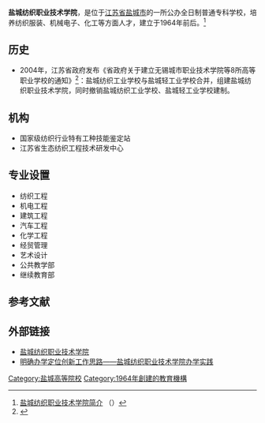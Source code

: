 {{高校
| name =盐城纺织职业技术学院
| image =
| logo =
| motto =
| rector =
| type = 公办
| established =1964年前后
| location = [[中华人民共和国|中华人民共和国]][[江苏省|江苏省]][[盐城市|盐城市]]
| students =8000余人
| staff =
| campus =
| address =盐城市高等职教园区
| telephone =0515-88432105
| area =600亩
| sports =
| website =http://www.yctei.cn/
}}
'''盐城纺织职业技术学院'''，是位于[[江苏省|江苏省]][[盐城市|盐城市]]的一所公办全日制普通专科学校，培养纺织服装、机械电子、化工等方面人才，建立于1964年前后。<ref>[http://www.yctei.cn/intro.php?sortid=8 盐城纺织职业技术学院简介] {{Wayback|url=http://www.yctei.cn/intro.php?sortid=8 |date=20080228215703 }}（）</ref>

==历史==
*2004年，江苏省政府发布《省政府关于建立无锡城市职业技术学院等8所高等职业学校的通知》<ref>{{Cite web |url=http://www.flssw.com/fagui/info/8030696/ |title=省政府关于建立无锡城市职业技术学院等8所高等职业学校的通知 |access-date=2010-10-26 |archive-date=2012-12-16 |archive-url=https://archive.is/20121216062952/http://www.flssw.com/fagui/info/8030696/ |dead-url=no }}</ref>：盐城纺织工业学校与盐城轻工业学校合并，组建盐城纺织职业技术学院，同时撤销盐城纺织工业学校、盐城轻工业学校建制。
== 机构 ==
* 国家级纺织行业特有工种技能鉴定站
* 江苏省生态纺织工程技术研发中心
== 专业设置 ==
* 纺织工程
* 机电工程
* 建筑工程
* 汽车工程
* 化学工程
* 经贸管理
* 艺术设计
* 公共教学部
* 继续教育部

== 参考文献 ==
{{reflist}}
== 外部链接 ==
* [https://web.archive.org/web/20120531143556/http://www.yctei.cn/ 盐城纺织职业技术学院]
* [http://d.wanfangdata.com.cn/Periodical_zgzyjsjy200715025.aspx 明确办学定位创新工作思路——盐城纺织职业技术学院办学实践] {{Wayback|url=http://d.wanfangdata.com.cn/Periodical_zgzyjsjy200715025.aspx |date=20150618210907 }}
{{Univ-stub}}

{{江苏高等院校|nocat}}
{{江苏各地区高校教学联合体|nocat}}
[[Category:盐城高等院校|Category:盐城高等院校]]
[[Category:1964年創建的教育機構|Category:1964年創建的教育機構]]